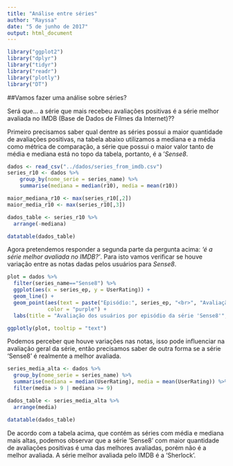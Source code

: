 ```yaml
---
title: "Análise entre séries"
author: "Rayssa"
date: "5 de junho de 2017"
output: html_document
---
```


```r
library("ggplot2")
library("dplyr")
library("tidyr")
library("readr")
library("plotly")
library("DT")
```

##Vamos fazer uma análise sobre séries?

Será que...
  a série que mais recebeu avaliações positivas é a série melhor avaliada no IMDB (Base de Dados de Filmes da Internet)??


  Primeiro precisamos saber qual dentre as séries possui a maior quantidade de avaliações positivas, na tabela abaixo utilizamos a mediana e a média como métrica de comparação, a série que possui o maior valor tanto de média e mediana está no topo da tabela, portanto, é a '*Sense8*.
  
```r
dados <- read_csv("../dados/series_from_imdb.csv")
series_r10 <- dados %>% 
    group_by(nome_serie = series_name) %>% 
    summarise(mediana = median(r10), media = mean(r10))

maior_mediana_r10 <- max(series_r10[,2])
maior_media_r10 <- max(series_r10[,3])

dados_table <- series_r10 %>% 
  arrange(-mediana)

datatable(dados_table)
```


Agora pretendemos responder a segunda parte da pergunta acima: *‘é a série melhor avaliada no IMDB?’*. Para isto vamos verificar se houve variação entre as notas dadas pelos usuários para *Sense8*.


```r
plot = dados %>%  
  filter(series_name=="Sense8") %>%
  ggplot(aes(x = series_ep, y = UserRating)) + 
  geom_line() + 
  geom_point(aes(text = paste("Episódio:", series_ep, "<br>", "Avaliação:", UserRating)), 
             color = "purple") +
  labs(title = "Avaliação dos usuários por episódio da série 'Sense8'", x = "Episódios", y = "Avaliações dos usuários")

ggplotly(plot, tooltip = "text")
```


Podemos perceber que houve variações nas notas, isso pode influenciar na avaliação geral da série, então precisamos saber de outra forma se a série ‘Sense8’ é realmente a melhor avaliada. 


```r
series_media_alta <- dados %>% 
  group_by(nome_serie = series_name) %>% 
  summarise(mediana = median(UserRating), media = mean(UserRating)) %>% 
  filter(media > 9 | mediana >= 9)

dados_table <- series_media_alta %>% 
  arrange(media)

datatable(dados_table)
```

De acordo com a tabela acima, que contém as séries com média e mediana mais altas, podemos observar que a série ‘Sense8’ com maior quantidade de avaliações positivas é uma das melhores avaliadas, porém não é a melhor avaliada. A série melhor avaliada pelo IMDB é a ‘Sherlock’.

